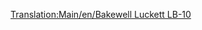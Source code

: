 [[Translation:Main/en/Bakewell Luckett LB-10]]{{Template:Navbox Légi járművek/Hu}}
{{Template:Repülőgépek/Hu
|Name=Bakewell Luckett LB-10
|Image=[[File:en/McDonnelDouglasDC-10.png|Bakewell Luckett LB-10]]
|Cost=38.964 (77,928)
|Speed=947 km/h (592 MPH)
|Annual=5.400 (10,800)
|Designed=1971
|Lifespan=20
|Capacity=220 utas és 40 csomag levél
|Description=Repülőgép nagyobb kapacitással. Más repülőknél kissé olcsóbb.
|Real-lifeWikilink=McDonnell Douglas DC-10
|Real-life=[http://hu.wikipedia.org/wiki/DC-10 MD/DC-10]
}}